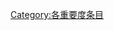 {{catmore1|[[Wikipedia:金属加工专题|Wikipedia:金属加工专题]]}}
{{Articles by Importance|topic=金属加工|project=金属加工|format=toc}}
{{emptycat}}

[[Category:各重要度条目|Category:各重要度条目]]